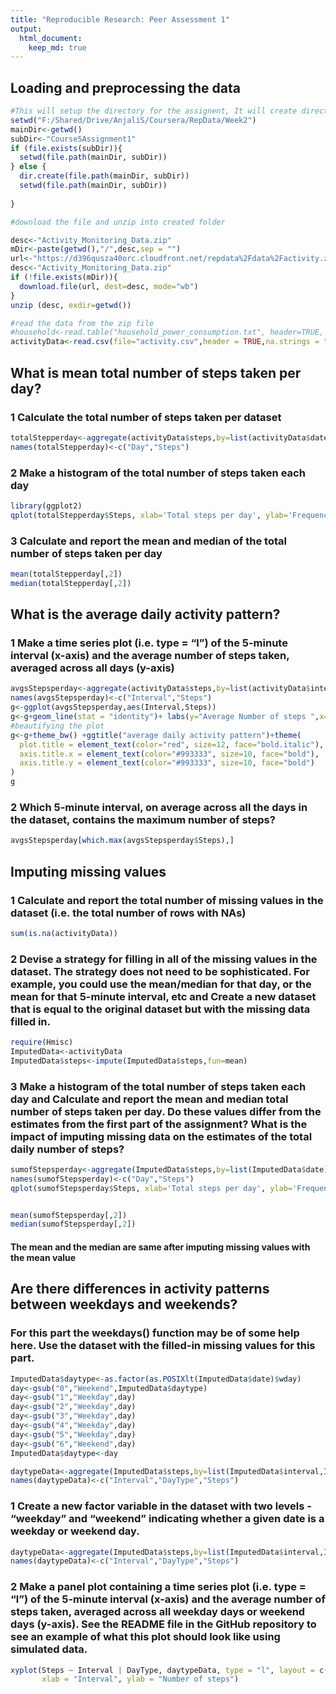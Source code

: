 ```yaml
---
title: "Reproducible Research: Peer Assessment 1"
output: 
  html_document:
    keep_md: true
---
```



## Loading and preprocessing the data
```r
#This will setup the directory for the assignent, It will create directory, download the files from the web and will unzip the files to be use for the analysis
setwd("F:/Shared/Drive/AnjaliS/Coursera/RepData/Week2")
mainDir<-getwd()
subDir<-"Course5Assignment1"
if (file.exists(subDir)){
  setwd(file.path(mainDir, subDir))
} else {
  dir.create(file.path(mainDir, subDir))
  setwd(file.path(mainDir, subDir))
  
}

#download the file and unzip into created folder

desc<-"Activity_Monitoring_Data.zip"
mDir<-paste(getwd(),"/",desc,sep = "")
url<-"https://d396qusza40orc.cloudfront.net/repdata%2Fdata%2Factivity.zip"
desc<-"Activity_Monitoring_Data.zip"
if (!file.exists(mDir)){
  download.file(url, dest=desc, mode="wb") 
}
unzip (desc, exdir=getwd())

#read the data from the zip file
#household<-read.table("household_power_consumption.txt", header=TRUE, na.strings="?", sep=";")
activityData<-read.csv(file="activity.csv",header = TRUE,na.strings = "NA",sep = ",")

```


## What is mean total number of steps taken per day?
### 1 Calculate the total number of steps taken per dataset
```r
totalStepperday<-aggregate(activityData$steps,by=list(activityData$date),sum,na.rm=TRUE)
names(totalStepperday)<-c("Day","Steps")
```
### 2 Make a histogram of the total number of steps taken each day
```r
library(ggplot2)
qplot(totalStepperday$Steps, xlab='Total steps per day', ylab='Frequency')
```


### 3 Calculate and report the mean and median of the total number of steps taken per day
```r

mean(totalStepperday[,2])
median(totalStepperday[,2])
```
## What is the average daily activity pattern?
### 1 Make a time series plot (i.e. type = "l") of the 5-minute interval (x-axis) and the average number of steps taken, averaged across all days (y-axis)
```r
avgsStepsperday<-aggregate(activityData$steps,by=list(activityData$interval),mean,na.rm=TRUE)
names(avgsStepsperday)<-c("Interval","Steps")
g<-ggplot(avgsStepsperday,aes(Interval,Steps))
g<-g+geom_line(stat = "identity")+ labs(y="Average Number of steps ",x=" 5-minute interval")
#beautifying the plot
g<-g+theme_bw() +ggtitle("average daily activity pattern")+theme(
  plot.title = element_text(color="red", size=12, face="bold.italic"),
  axis.title.x = element_text(color="#993333", size=10, face="bold"),
  axis.title.y = element_text(color="#993333", size=10, face="bold")
)
g
```

### 2 Which 5-minute interval, on average across all the days in the dataset, contains the maximum number of steps?
```r
avgsStepsperday[which.max(avgsStepsperday$Steps),]
```
## Imputing missing values
### 1 Calculate and report the total number of missing values in the dataset (i.e. the total number of rows with NAs)
```r
sum(is.na(activityData))
```
### 2 Devise a strategy for filling in all of the missing values in the dataset. The strategy does not need to be sophisticated. For example, you could use the mean/median for that day, or the mean for that 5-minute interval, etc and  Create a new dataset that is equal to the original dataset but with the missing data filled in.
```r
require(Hmisc)
ImputedData<-activityData
ImputedData$steps<-impute(ImputedData$steps,fun=mean)
```

### 3 Make a histogram of the total number of steps taken each day and Calculate and report the mean and median total number of steps taken per day. Do these values differ from the estimates from the first part of the assignment? What is the impact of imputing missing data on the estimates of the total daily number of steps?

```r

sumofStepsperday<-aggregate(ImputedData$steps,by=list(ImputedData$date),sum)
names(sumofStepsperday)<-c("Day","Steps")
qplot(sumofStepsperday$Steps, xlab='Total steps per day', ylab='Frequency')


mean(sumofStepsperday[,2])
median(sumofStepsperday[,2])

```
#### The mean and the median are same after imputing missing values with the mean value 

## Are there differences in activity patterns between weekdays and weekends?

### For this part the weekdays() function may be of some help here. Use the dataset with the filled-in missing values for this part.

```r
ImputedData$daytype<-as.factor(as.POSIXlt(ImputedData$date)$wday)
day<-gsub("0","Weekend",ImputedData$daytype)
day<-gsub("1","Weekday",day)
day<-gsub("2","Weekday",day)
day<-gsub("3","Weekday",day)
day<-gsub("4","Weekday",day)
day<-gsub("5","Weekday",day)
day<-gsub("6","Weekend",day)
ImputedData$daytype<-day

daytypeData<-aggregate(ImputedData$steps,by=list(ImputedData$interval,ImputedData$daytype),mean)
names(daytypeData)<-c("Interval","DayType","Steps")
```

### 1 Create a new factor variable in the dataset with two levels - "weekday" and "weekend" indicating whether a given date is a weekday or weekend day.
```r
daytypeData<-aggregate(ImputedData$steps,by=list(ImputedData$interval,ImputedData$daytype),mean)
names(daytypeData)<-c("Interval","DayType","Steps")
```
### 2 Make a panel plot containing a time series plot (i.e. type = "l") of the 5-minute interval (x-axis) and the average number of steps taken, averaged across all weekday days or weekend days (y-axis). See the README file in the GitHub repository to see an example of what this plot should look like using simulated data.

```r
xyplot(Steps ~ Interval | DayType, daytypeData, type = "l", layout = c(1, 2), 
       xlab = "Interval", ylab = "Number of steps")

```
